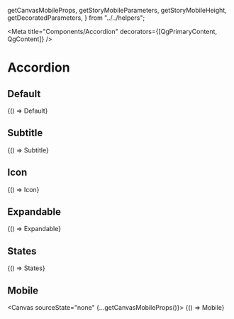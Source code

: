 
  getCanvasMobileProps,
  getStoryMobileParameters,
  getStoryMobileHeight,
  getDecoratedParameters,
} from "../../helpers";


<Meta title="Components/Accordion" decorators={[QgPrimaryContent, QgContent]} />

# Accordion

## Default

<Canvas sourceState="shown">
  <Story name="Default" parameters={getDecoratedParameters(Default)}>{() => Default}</Story>
</Canvas>

## Subtitle

<Canvas sourceState="shown">
  <Story name="Subtitle" parameters={getDecoratedParameters(Subtitle)}>{() => Subtitle}</Story>
</Canvas>

## Icon

<Canvas sourceState="shown">
  <Story name="Icon" parameters={getDecoratedParameters(Icon)}>{() => Icon}</Story>
</Canvas>

## Expandable

<Canvas sourceState="shown">
  <Story name="Expandable" parameters={getDecoratedParameters(Expandable)}>{() => Expandable}</Story>
</Canvas>

## States

<Canvas sourceState="hidden">
  <Story
    name="States"
    decorators={[Grid(2)]} parameters={getDecoratedParameters(States)}
  >
    {() => States}
  </Story>
</Canvas>

## Mobile

<Canvas sourceState="none" {...getCanvasMobileProps()}>
  <Story name="Mobile" parameters={getStoryMobileParameters()} height={getStoryMobileHeight()}>
    {() => Mobile}
  </Story>
</Canvas>
